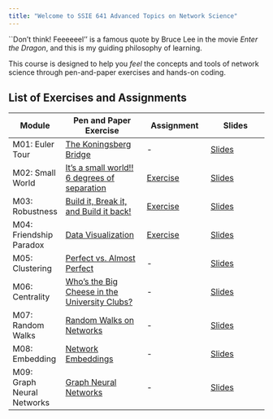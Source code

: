 ```yaml
---
title: "Welcome to SSIE 641 Advanced Topics on Network Science"
---
```



``Don't think! Feeeeeel'' is a famous quote by Bruce Lee in the movie *Enter the Dragon*, and this is my guiding philosophy of learning.

This course is designed to help you *feel* the concepts and tools of network science through pen-and-paper exercises and hands-on coding.

## List of Exercises and Assignments

| Module | Pen and Paper Exercise | Assignment | Slides |
|--------|------------------------|------------------|------------------|
| M01: Euler Tour | [The Koningsberg Bridge](http://estebanmoro.org/pdf/netsci_for_kids/the_konisberg_bridges.pdf) | - | [Slides](https://github.com/skojaku/adv-net-sci/tree/main/docs/slide/m01) |
| M02: Small World | [It’s a small world!! 6 degrees of separation](http://estebanmoro.org/pdf/netsci_for_kids/6_degrees_of_separation.pdf) | [Exercise](https://github.com/skojaku/adv-net-sci/blob/main/notebooks/m02-small-world/starter.ipynb) | [Slides](https://skojaku.github.io/adv-net-sci/assets/slides/m02/slide02.html) |
| M03: Robustness | [Build it, Break it, and Build it back!](m03-robustness/pen-and-paper/exercise.pdf) | [Exercise](https://github.com/skojaku/adv-net-sci/blob/main/notebooks/m03-robustness/exercise.ipynb) | [Slides](https://skojaku.github.io/adv-net-sci/assets/slides/m03/slide03.html) |
| M04: Friendship Paradox | [Data Visualization](m04-friendship-paradox/pen-and-paper/exercise.pdf) | [Exercise](https://github.com/skojaku/adv-net-sci/blob/main/notebooks/m04-friendship-paradox/exercise.ipynb) | [Slides](https://skojaku.github.io/adv-net-sci/assets/slides/m04/slide04.html) |
| M05: Clustering | [Perfect vs. Almost Perfect](m05-clustering/pen-and-paper/exercise.pdf) | - | [Slides](https://github.com/skojaku/adv-net-sci/tree/main/docs/slide/m05) |
| M06: Centrality | [Who's the Big Cheese in the University Clubs?](m06-centrality/pen-and-paper/exercise.pdf) | - | [Slides](https://github.com/skojaku/adv-net-sci/tree/main/docs/slide/m06) |
| M07: Random Walks | [Random Walks on Networks](m07-random-walks/pen-and-paper/exercise.pdf) | - | [Slides](https://github.com/skojaku/adv-net-sci/tree/main/docs/slide/m07) |
| M08: Embedding | [Network Embeddings](m08-embedding/pen-and-paper/exercise.pdf) | - | [Slides](https://github.com/skojaku/adv-net-sci/tree/main/docs/slide/m08) |
| M09: Graph Neural Networks | [Graph Neural Networks](m09-graph-neural-networks/pen-and-paper/exercise.pdf) | - | [Slides](https://github.com/skojaku/adv-net-sci/tree/main/docs/slide/m09) |